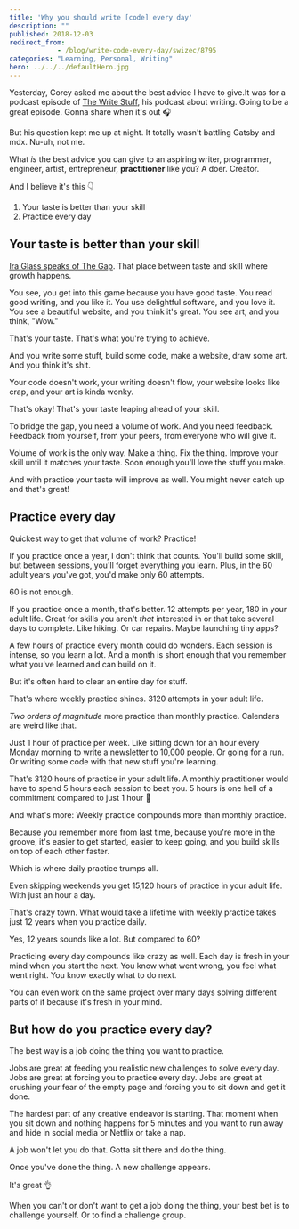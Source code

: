 ```yaml
---
title: 'Why you should write [code] every day'
description: ""
published: 2018-12-03
redirect_from: 
            - /blog/write-code-every-day/swizec/8795
categories: "Learning, Personal, Writing"
hero: ../../../defaultHero.jpg
---
```

Yesterday, Corey asked me about the best advice I have to give.It was for a podcast episode of [The Write Stuff](https://thewritestuff.simplecast.fm/), his podcast about writing. Going to be a great episode. Gonna share when it&#x27;s out 🎧



But his question kept me up at night. It totally wasn&#x27;t battling Gatsby and mdx. Nu-uh, not me.



What _is_ the best advice you can give to an aspiring writer, programmer, engineer, artist, entrepreneur, **practitioner** like you? A doer. Creator.



And I believe it&#x27;s this 👇



1. Your taste is better than your skill
2. Practice every day



## Your taste is better than your skill



[Ira Glass speaks of The Gap](https://zenpencils.com/comic/90-ira-glass-advice-for-beginners/). That place between taste and skill where growth happens.



You see, you get into this game because you have good taste. You read good writing, and you like it. You use delightful software, and you love it. You see a beautiful website, and you think it&#x27;s great. You see art, and you think, &quot;Wow.&quot;



That&#x27;s your taste. That&#x27;s what you&#x27;re trying to achieve.



And you write some stuff, build some code, make a website, draw some art. And you think it&#x27;s shit.



Your code doesn&#x27;t work, your writing doesn&#x27;t flow, your website looks like crap, and your art is kinda wonky.



That&#x27;s okay! That&#x27;s your taste leaping ahead of your skill.



To bridge the gap, you need a volume of work. And you need feedback. Feedback from yourself, from your peers, from everyone who will give it.



Volume of work is the only way. Make a thing. Fix the thing. Improve your skill until it matches your taste. Soon enough you&#x27;ll love the stuff you make.



And with practice your taste will improve as well. You might never catch up and that&#x27;s great!



## Practice every day



Quickest way to get that volume of work? Practice!



If you practice once a year, I don&#x27;t think that counts. You&#x27;ll build some skill, but between sessions, you&#x27;ll forget everything you learn. Plus, in the 60 adult years you&#x27;ve got, you&#x27;d make only 60 attempts.



60 is not enough.



If you practice once a month, that&#x27;s better. 12 attempts per year, 180 in your adult life. Great for skills you aren&#x27;t _that_ interested in or that take several days to complete. Like hiking. Or car repairs. Maybe launching tiny apps?



A few hours of practice every month could do wonders. Each session is intense, so you learn a lot. And a month is short enough that you remember what you&#x27;ve learned and can build on it.



But it&#x27;s often hard to clear an entire day for stuff.



That&#x27;s where weekly practice shines. 3120 attempts in your adult life.



_Two orders of magnitude_ more practice than monthly practice. Calendars are weird like that.



Just 1 hour of practice per week. Like sitting down for an hour every Monday morning to write a newsletter to 10,000 people. Or going for a run. Or writing some code with that new stuff you&#x27;re learning.



That&#x27;s 3120 hours of practice in your adult life. A monthly practitioner would have to spend 5 hours each session to beat you. 5 hours is one hell of a commitment compared to just 1 hour 🧐



And what&#x27;s more: Weekly practice compounds more than monthly practice.



Because you remember more from last time, because you&#x27;re more in the groove, it&#x27;s easier to get started, easier to keep going, and you build skills on top of each other faster.



Which is where daily practice trumps all.



Even skipping weekends you get 15,120 hours of practice in your adult life. With just an hour a day.



That&#x27;s crazy town. What would take a lifetime with weekly practice takes just 12 years when you practice daily.



Yes, 12 years sounds like a lot. But compared to 60?



Practicing every day compounds like crazy as well. Each day is fresh in your mind when you start the next. You know what went wrong, you feel what went right. You know exactly what to do next.



You can even work on the same project over many days solving different parts of it because it&#x27;s fresh in your mind.



## But how do you practice every day?



The best way is a job doing the thing you want to practice.



Jobs are great at feeding you realistic new challenges to solve every day. Jobs are great at forcing you to practice every day. Jobs are great at crushing your fear of the empty page and forcing you to sit down and get it done.



The hardest part of any creative endeavor is starting. That moment when you sit down and nothing happens for 5 minutes and you want to run away and hide in social media or Netflix or take a nap.



A job won&#x27;t let you do that. Gotta sit there and do the thing.



Once you&#x27;ve done the thing. A new challenge appears.



It&#x27;s great 👌



When you can&#x27;t or don&#x27;t want to get a job doing the thing, your best bet is to challenge yourself. Or to find a challenge group.